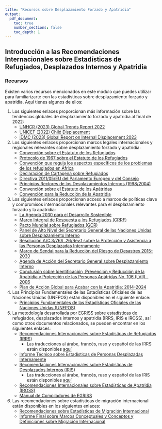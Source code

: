 ```yaml
---
title: "Recursos sobre Desplazamiento Forzado y Apatridia"
output:
  pdf_document:
    toc: true
    number_sections: false
    toc_depth: 1
---
```


## Introducción a las Recomendaciones Internacionales sobre Estadísticas de Refugiados, Desplazados Internos y Apatridia

### Recursos
Existen varios recursos mencionados en este módulo que puedes utilizar para familiarizarte con las estadísticas sobre desplazamiento forzado y apatridia. Aquí tienes algunos de ellos:

1. Los siguientes enlaces proporcionan más información sobre las tendencias globales de desplazamiento forzado y apatridia al final de 2022:
   - [UNHCR (2023) Global Trends Report 2022](https://www.unhcr.org/global-trends-report-2022)
   - [UNICEF (2022) Child Displacement](https://data.unicef.org/topic/child-migration-and-displacement/displacement/)
   - [IDMC (2023) Global Report on Internal Displacement 2023](https://www.internal-displacement.org/global-report/grid2023/)

2. Los siguientes enlaces proporcionan marcos legales internacionales y regionales relevantes sobre desplazamiento forzado y apatridia:
   - [Convención sobre el Estatuto de los Refugiados](https://www.un.org/en/genocideprevention/documents/atrocity-crimes/Doc.23_convention%20refugees.pdf)
   - [Protocolo de 1967 sobre el Estatuto de los Refugiados](https://www.ohchr.org/sites/default/files/Documents/ProfessionalInterest/protocolrefugees.pdf)
   - [Convención que regula los aspectos específicos de los problemas de los refugiados en África](https://au.int/sites/default/files/treaties/36400-treaty-0005_-_oau_convention_governing_the_specific_aspects_of_refugee_problems_in_africa_e.pdf)
   - [Declaración de Cartagena sobre Refugiados](https://www.unhcr.org/about-us/background/45dc19084/cartagena-declaration-refugees-adopted-colloquium-international-protection.html)
   - [Directiva 2011/05/EU del Parlamento Europeo y del Consejo](https://eur-lex.europa.eu/LexUriServ/LexUriServ.do?uri=OJ:L:2011:174:0088:0110:en:PDF)
   - [Principios Rectores de los Desplazamientos Internos (1998/2004)](https://www.unhcr.org/43ce1cff2.pdf)
   - [Convención sobre el Estatuto de los Apátridas](https://www.refworld.org/docid/3ae6b3840.html)
   - [Convención para la Reducción de la Apatridia](https://legal.un.org/ilc/texts/instruments/english/conventions/6_1_1961.pdf)

3. Los siguientes enlaces proporcionan acceso a marcos de políticas clave y compromisos internacionales relevantes para el desplazamiento forzado y la apatridia:
   - [La Agenda 2030 para el Desarrollo Sostenible](https://sustainabledevelopment.un.org/content/documents/21252030%20Agenda%20for%20Sustainable%20Development%20web.pdf)
   - [Marco Integral de Respuesta a los Refugiados (CRRF)](https://www.unhcr.org/comprehensive-refugee-response-framework-crrf.html)
   - [Pacto Mundial sobre Refugiados (GCR)](https://www.unhcr.org/5c658aed4.pdf)
   - [Panel de Alto Nivel del Secretario General de las Naciones Unidas sobre Desplazamiento Interno](https://www.un.org/internal-displacement-panel/#:~:text=The%20High%2DLevel%20Panel%20on%20Internal%20Displacement%20was%20established%20by,the%20global%20internal%20displacement%20crisis.)
   - [Resolución A/C.3/76/L.26/Rev.1 sobre la Protección y Asistencia a las Personas Desplazadas Internamente](https://documents-dds-ny.un.org/doc/UNDOC/LTD/N21/329/81/PDF/N2132981.pdf?OpenElement)
   - [Marco de Sendai para la Reducción del Riesgo de Desastres 2015-2030](https://www.preventionweb.net/files/43291_sendaiframeworkfordrren.pdf)
   - [Agenda de Acción del Secretario General sobre Desplazamiento Interno](https://www.un.org/en/content/action-agenda-on-internal-displacement/)
   - [Conclusión sobre Identificación, Prevención y Reducción de la Apatridia y Protección de las Personas Apátridas No. 106 (LVII) - 2006](https://www.refworld.org/docid/453497302.html)
   - [Plan de Acción Global para Acabar con la Apatridia: 2014-2024](https://www.unhcr.org/media/global-action-plan-end-statelessness-2014-2024)

4. Los Principios Fundamentales de las Estadísticas Oficiales de las Naciones Unidas (UNFPOS) están disponibles en el siguiente enlace:
   - [Principios Fundamentales de las Estadísticas Oficiales de las Naciones Unidas (UNFPOS)](https://unstats.un.org/unsd/dnss/gp/fundprinciples.aspx)

5. La metodología desarrollada por EGRISS sobre estadísticas de refugiados, desplazados internos y apatridia (IRRS, IRIS e IROSS), así como otros documentos relacionados, se pueden encontrar en los siguientes enlaces:
   - [Recomendaciones Internacionales sobre Estadísticas de Refugiados (IRRS)](https://egrisstats.org/recommendations/international-recommendations-on-refugee-statistics-irrs/)
     - Las traducciones al árabe, francés, ruso y español de las IRRS están disponibles [aquí](https://egrisstats.org/recommendations/international-recommendations-on-refugee-statistics-irrs/)
   - [Informe Técnico sobre Estadísticas de Personas Desplazadas Internamente](https://egrisstats.org/wp-content/uploads/2.F-Technical-Report-on-IDP-Stats.pdf)
   - [Recomendaciones Internacionales sobre Estadísticas de Desplazados Internos (IRIS)](https://egrisstats.org/recommendations/international-recommendations-on-idp-statistics-iris/)
     - Las traducciones al árabe, francés, ruso y español de las IRIS están disponibles [aquí](https://egrisstats.org/recommendations/international-recommendations-on-idp-statistics-iris/)
   - [Recomendaciones Internacionales sobre Estadísticas de Apatridia (IROSS)](https://egrisstats.org/recommendations/international-recommendations-on-statelessness-statistics-iross/)
   - [Manual de Compiladores de EGRISS](https://egrisstats.org/activities/compilers-manual/)

6. Las recomendaciones sobre estadísticas de migración internacional están disponibles en los siguientes enlaces:
   - [Recomendaciones sobre Estadísticas de Migración Internacional](https://unstats.un.org/unsd/publication/seriesm/seriesm_58rev1e.pdf)
   - [Informe Final sobre Marcos Conceptuales y Conceptos y Definiciones sobre Migración Internacional](https://unstats.un.org/unsd/demographic-social/migration-expert-group/task-forces/TF2-ConceptualFramework-Final.pdf)
